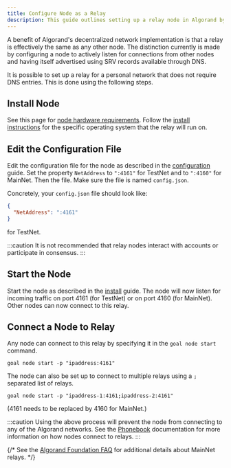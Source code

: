 ```yaml
---
title: Configure Node as a Relay
description: This guide outlines setting up a relay node in Algorand by configuring NetAddress in config.json and connecting other nodes via goal node start. Relay nodes should avoid account interaction or consensus participation.
---
```


A benefit of Algorand's decentralized network implementation is that a relay is effectively the same as any other node. The distinction currently is made by configuring a node to actively listen for connections from other nodes and having itself advertised using SRV records available through DNS.

It is possible to set up a relay for a personal network that does not require DNS entries. This is done using the following steps.

## Install Node

See this page for [node hardware requirements](/nodes/installation/manual-installation#hardware-requirements).
Follow the [install instructions](/nodes/installation/manual-installation) for the specific operating system that the relay will run on.

## Edit the Configuration File

Edit the configuration file for the node as described in the [configuration](/nodes/reference/config-settings) guide. Set the property `NetAddress` to `":4161"` for TestNet and to `":4160"` for MainNet. Then the file. Make sure the file is named `config.json`.

Concretely, your `config.json` file should look like:

```json
{
  "NetAddress": ":4161"
}
```

for TestNet.

:::caution
It is not recommended that relay nodes interact with accounts or participate in consensus.
:::

## Start the Node

Start the node as described in the [install](/nodes/installation/manual-installation) guide. The node will now listen for incoming traffic on port 4161 (for TestNet) or on port 4160 (for MainNet). Other nodes can now connect to this relay.

## Connect a Node to Relay

Any node can connect to this relay by specifying it in the `goal node start` command.

```
goal node start -p "ipaddress:4161"
```

The node can also be set up to connect to multiple relays using a `;` separated list of relays.

```
goal node start -p "ipaddress-1:4161;ipaddress-2:4161"
```

(4161 needs to be replaced by 4160 for MainNet.)

:::caution
Using the above process will prevent the node from connecting to any of the Algorand networks. See the [Phonebook](FUTURELINK) documentation for more information on how nodes connect to relays.
:::

{/* See the [Algorand Foundation FAQ](https://www.algorand.foundation/general-faq#04-faq) for additional details about MainNet relays. */}
